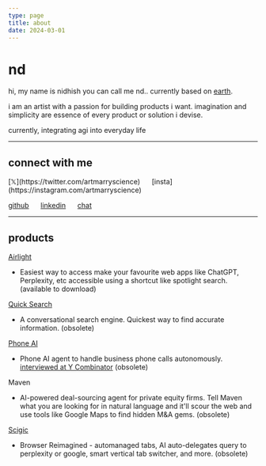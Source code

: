 ```yaml
---
type: page
title: about
date: 2024-03-01
---
```



# nd

hi, my name is nidhish you can call me nd.. currently based on [earth](https://en.m.wikipedia.org/wiki/Whole_Earth_Catalog).

i am an artist with a passion for building products i want. 
imagination and simplicity are essence of every product or solution i devise.

currently, integrating agi into everyday life


---

## connect with me

<div>
  [𝕏](https://twitter.com/artmarryscience) &nbsp;&nbsp;&nbsp;&nbsp; [insta](https://instagram.com/artmarryscience) &nbsp;&nbsp;&nbsp;&nbsp; 

  [github](https://github.com/nidhishgajjar) &nbsp;&nbsp;&nbsp;&nbsp; [linkedin](https://www.linkedin.com/in/artmarryscience) &nbsp;&nbsp;&nbsp;&nbsp;  [chat](https://cal.com/nidhish/30min)
</div>

---

## products

<div>

[Airlight](https://airlight.pro)
- Easiest way to access make your favourite web apps like ChatGPT, Perplexity, etc accessible using a shortcut like spotlight search. (available to download)

[Quick Search](https://github.com/nidhishgajjar/quicksearch-api)
- A conversational search engine. Quickest way to find accurate information. (obsolete)

[Phone AI](https://phoneaiagent.com)
- Phone AI agent to handle business phone calls autonomously. [interviewed at Y Combinator](https://www.ycombinator.com) (obsolete)

Maven
- AI-powered deal-sourcing agent for private equity firms. Tell Maven what you are looking for in natural language and it'll scour the web and use tools like Google Maps to find hidden M&A gems. (obsolete)

[Scigic](https://scigic.com)
- Browser Reimagined - automanaged tabs, AI auto-delegates query to perplexity or google, smart vertical tab switcher, and more. (obsolete)


</div>

